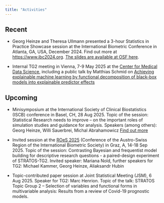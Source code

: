 ```yaml
---
title: "Activities"
---
```



## Recent

* Georg Heinze and Theresa Ullmann presented a 3-hour Statistics in Practice Showcase session at the International Biometric Conference in Atlanta, GA, USA, December 2024. Find out more at [https://www.ibc2024.org](https://www.ibc2024.org/events/showcase). [The slides are available at OSF here](https://osf.io/a5gtk/).

* Internal TG2 meeting in Vienna, 7-9 May 2025 at the [Center for Medical Data Science](https://data-science.meduniwien.ac.at), including a public talk by Matthias Schmid on [Achieving explainable machine learning by functional decomposition of black-box models into explainable predictor effects](https://viennabiometrics.github.io/abstracts/20250805_WBS_Schmid.pdf)

## Upcoming

* Minisymposium at the International Society of Clinical Biostatistics (ISCB) conference in Basel, CH, 28 Aug 2025. Topic of the session: Statistical Research needs to improve – on the important roles of simulation studies and guidance for analysis. Speakers (among others): Georg Heinze, Willi Sauerbrei, Michal Abrahamowicz [Find out more](https://iscb2025.info/mini-symposia.html#mini-symposium-3-statistical-research-needs-to-improve-on-the-important-roles-of-simulation-studies-and-guidance-for-analysis)

* Invited session at the [ROeS 2025](https://roes2025.at/index.html) (Conference of the Austro-Swiss Region of the International Biometric Society) in Graz, A, 14-18 Sep 2025. Topic of the session: Contrasting Bayesian and frequentist model building for descriptive research questions - a paired-design experiment of STRATOS-TG2. Invited speaker: Mariana Nold, further speakers for TG2: Michael Kammer, Georg Heinze, Aliaksandr Hubin

* Topic-contributed paper session at Joint Statistical Meeting (JSM), 6 Aug 2025. Speaker for TG2: Marc Henrion. Topic of the talk: STRATOS Topic Group 2 – Selection of variables and functional forms in multivariable analysis: Results from a review of Covid-19 prognostic models.



